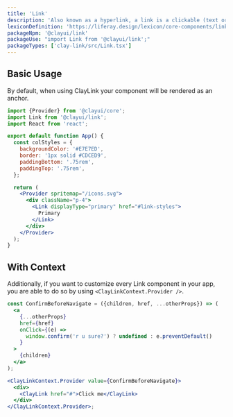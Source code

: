 ```yaml
---
title: 'Link'
description: 'Also known as a hyperlink, a link is a clickable (text or image) element used for navigation purposes.'
lexiconDefinition: 'https://liferay.design/lexicon/core-components/link/'
packageNpm: '@clayui/link'
packageUse: "import Link from '@clayui/link';"
packageTypes: ['clay-link/src/Link.tsx']
---
```


## Basic Usage

By default, when using ClayLink your component will be rendered as an anchor.

```jsx preview
import {Provider} from '@clayui/core';
import Link from '@clayui/link';
import React from 'react';

export default function App() {
  const colStyles = {
    backgroundColor: '#E7E7ED',
    border: '1px solid #CDCED9',
    paddingBottom: '.75rem',
    paddingTop: '.75rem',
  };

  return (
    <Provider spritemap="/icons.svg">
      <div className="p-4">
        <Link displayType="primary" href="#link-styles">
          Primary
        </Link>
      </div>
    </Provider>
  );
}
```

## With Context

Additionally, if you want to customize every Link component in your app, you are able to do so by using `<ClayLinkContext.Provider />`.

```jsx
const ConfirmBeforeNavigate = ({children, href, ...otherProps}) => (
  <a
    {...otherProps}
    href={href}
    onClick={(e) =>
      window.confirm('r u sure?') ? undefined : e.preventDefault()
    }
  >
    {children}
  </a>
);

<ClayLinkContext.Provider value={ConfirmBeforeNavigate}>
  <div>
    <ClayLink href="#">Click me</ClayLink>
  </div>
</ClayLinkContext.Provider>;
```
